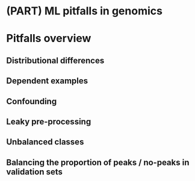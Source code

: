 # (PART) ML pitfalls in genomics {-}

# Pitfalls overview
## Distributional differences
## Dependent examples
## Confounding
## Leaky pre-processing
## Unbalanced classes
## Balancing the proportion of peaks / no-peaks in validation sets
